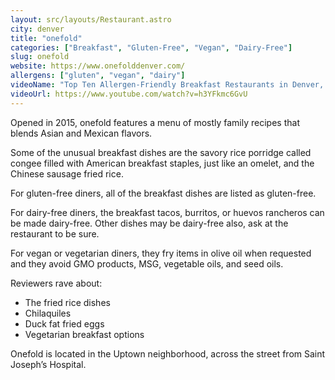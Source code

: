 ```yaml
---
layout: src/layouts/Restaurant.astro
city: denver
title: "onefold"
categories: ["Breakfast", "Gluten-Free", "Vegan", "Dairy-Free"]
slug: onefold
website: https://www.onefolddenver.com/
allergens: ["gluten", "vegan", "dairy"]
videoName: "Top Ten Allergen-Friendly Breakfast Restaurants in Denver, Colorado"
videoUrl: https://www.youtube.com/watch?v=h3YFkmc6GvU
---
```


Opened in 2015, onefold features a menu of mostly family recipes that blends Asian and Mexican flavors. 

Some of the unusual breakfast dishes are the savory rice porridge called congee filled with American breakfast staples, just like an omelet, and the Chinese sausage fried rice. 

For gluten-free diners, all of the breakfast dishes are listed as gluten-free.

For dairy-free diners, the breakfast tacos, burritos, or huevos rancheros can be made dairy-free. Other dishes may be dairy-free also, ask at the restaurant to be sure.

For vegan or vegetarian diners, they fry items in olive oil when requested and they avoid GMO products, MSG, vegetable oils, and seed oils.

Reviewers rave about:
* The fried rice dishes
* Chilaquiles
* Duck fat fried eggs
* Vegetarian breakfast options

Onefold is located in the Uptown neighborhood, across the street from Saint Joseph’s Hospital.
